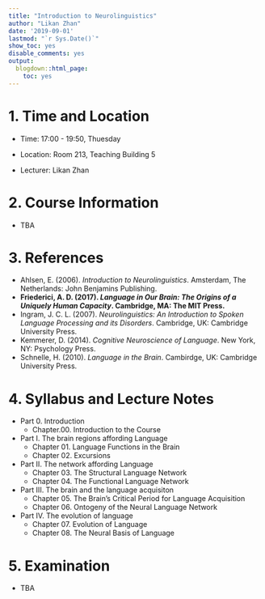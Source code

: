 ```yaml
---
title: "Introduction to Neurolinguistics"
author: "Likan Zhan"
date: '2019-09-01'
lastmod: "`r Sys.Date()`"
show_toc: yes
disable_comments: yes
output:
  blogdown::html_page:
    toc: yes
---
```


# 1. Time and Location

- Time: 17:00 - 19:50, Thuesday

- Location: Room 213, Teaching Building 5

- Lecturer: Likan Zhan

# 2. Course Information

- TBA

# 3. References

- Ahlsen, E. (2006). *Introduction to Neurolinguistics*. Amsterdam, The Netherlands: John Benjamins Publishing.
- **Friederici, A. D. (2017). *Language in Our Brain: The Origins of a Uniquely Human Capacity*. Cambridge, MA: The MIT Press.**
- Ingram, J. C. L. (2007). *Neurolinguistics: An Introduction to Spoken Language Processing and its Disorders*. Cambridge, UK: Cambridge University Press.
- Kemmerer, D. (2014). *Cognitive Neuroscience of Language*. New York, NY: Psychology Press.
- Schnelle, H. (2010). *Language in the Brain*. Cambirdge, UK: Cambridge University Press.

# 4. Syllabus and Lecture Notes

- Part 0. Introduction
  - Chapter.00. Introduction to the Course

- Part I. The brain regions affording Language
  - Chapter 01. Language Functions in the Brain
  - Chapter 02. Excursions

- Part II. The network affording Language
  - Chapter 03. The Structural Language Network
  - Chapter 04. The Functional Language Network

- Part III. The brain and the language acquisiton
  - Chapter 05. The Brain’s Critical Period for Language Acquisition
  - Chapter 06. Ontogeny of the Neural Language Network

- Part IV. The evolution of language
  - Chapter 07. Evolution of Language
  - Chapter 08. The Neural Basis of Language

# 5. Examination

- TBA
<!---
- Time and location: **08:00-09:50, July 13**, **Room 104, Teaching Building 4**;
- Structure of the exam: 65 multiple choices, selected from the *learning check* problems of chapters *1 - 13*; 2 essay questions, selected from the *odd-numbered problems* of chapters *9 - 13*.
--->
